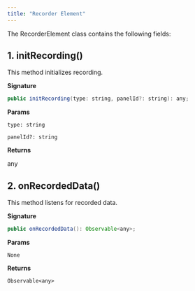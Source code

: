 ```yaml
---
title: "Recorder Element"
---
```


The RecorderElement class contains the following fields:

## 1. initRecording()

This method initializes recording.

**Signature**

```java
public initRecording(type: string, panelId?: string): any;
```

**Params**

`type: string`

`panelId?: string`

**Returns**

any

## 2. onRecordedData()

This method listens for recorded data.

**Signature**

```java
public onRecordedData(): Observable<any>;
```

**Params**

`None`

**Returns**

`Observable<any>`
